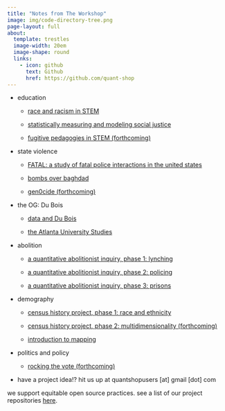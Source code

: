 ```yaml
---
title: "Notes from The Workshop"
image: img/code-directory-tree.png
page-layout: full
about:
  template: trestles
  image-width: 20em
  image-shape: round
  links:
    - icon: github
      text: Github
      href: https://github.com/quant-shop
---
```

  
- education

  - [race and racism in STEM](https://professornaite.github.io/racism-stem-ed/){.external target="_blank"}
  
  - [statistically measuring and modeling social justice](https://github.com/data-202){.external target="_blank"}

  - [fugitive pedagogies in STEM (forthcoming)](){.external target="_blank"}

- state violence

  - [FATAL: a study of fatal police interactions in the united states](https://github.com/quant-shop/fatalv2){.external target="_blank"}

  - [bombs over baghdad](https://professornaite.github.io/bob){.external target="_blank"}
  
  - [gen0cide (forthcoming)](){.external target="_blank"}

- the OG: Du Bois

  - [data and Du Bois](https://quant-shop.github.io/dubois-infographics){.external target="_blank"}
  
  - [the Atlanta University Studies](https://quant-shop.github.io/atlanta-university-studies){.external target="_blank"}

- abolition

  - [a quantitative abolitionist inquiry, phase 1: lynching](https://quant-shop.github.io/red-record){.external target="_blank"}

  - [a quantitative abolitionist inquiry, phase 2: policing](https://quant-shop.github.io/fatal-app/){.external target="_blank"}

  - [a quantitative abolitionist inquiry, phase 3: prisons](https://github.com/quant-shop/prisons/blob/main/data/prisoners-text.pdf){.external target="_blank"}

- demography

  - [census history project, phase 1: race and ethnicity](https://professornaite.github.io/echo/){.external target="_blank"}

  - [census history project, phase 2: multidimensionality (forthcoming)](https://rpubs.com/professornaite/dc-open-data-2025){.external target="_blank"}
  
  - [introduction to mapping](https://rpubs.com/professornaite/mapping_intro){.external target="_blank"}

- politics and policy

  - [rocking the vote (forthcoming)](){.external target="_blank"}
  
- have a project idea!? hit us up at quantshopusers [at] gmail [dot] com

we support equitable open source practices. see a list of our project repositories [here](https://github.com/quant-shop){target="_blank"}.
